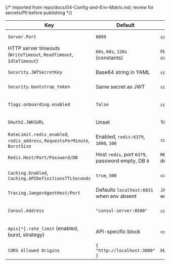 {/* imported from repo/docs/04-Config-and-Env-Matrix.md; review for secrets/PII before publishing */}

| Key | Default | Source | Read At (file:line) | Behavior if Missing | Security Notes |
| --- | --- | --- | --- | --- | --- |
| `Server.Port` | `8089` | `config.yaml`^config.yaml:12^ | Listener binds via `net.Listen("tcp", :Port)`^main.go:2114^ | `main.go` fatals if bind fails, preventing start.^main.go:2116^ | Collisions expose gateway; keep port behind LB/security groups. |
| HTTP server timeouts (`WriteTimeout`, `ReadTimeout`, `IdleTimeout`) | `60s`, `60s`, `120s` (constants) | Hard-coded in `http.Server` construction^main.go:2128^main.go:2132^ | Values baked into runtime; no config fallback so defaults always apply. | Adjustments require code change; tune to upstream SLAs and keep-alive needs. | Expose via config to enforce environment-specific backpressure policies. |
| `Security.JWTSecretKey` | Base64 string in YAML | `config.yaml`^config.yaml:39^ | Validated in config loader; fatal if empty.^config/config.go:629^ | `Validate()` returns error, panic during startup.^config/config.go:642^ | Check in env instead of repo; rotate regularly. |
| `Security.bootstrap_token` | Same secret as JWT | `config.yaml`^config.yaml:44^ | Required header in `/bootstrap` controller.^controller/bootstrap_controller.go:107^ | Missing/incorrect token returns `403` to caller.^controller/bootstrap_controller.go:110^ | Treat as one-time secret; move to secret store to avoid git exposure. |
| `flags.onboarding.enabled` | `false` | `config.yaml`^config.yaml:48^ | Checked before onboarding services/controllers are initialised.^config/config.go:120^main.go:141^ | When `false` routes are not registered and the wizard is unavailable.^main.go:2003^controller/onboarding_controller.go:45^ | Keep disabled until onboarding is ready per environment; flag is OFF by default. |
| `OAuth2.JWKSURL` | Unset | YAML/env (`OAuth2` block) | Middleware config logs warning when empty.^main.go:1848^main.go:1863^ | Missing JWKS causes validation failure path; requests allowed only if other authenticators pass.^main.go:1864^ | Populate from IdP; avoid relying on warning-level detection. |
| `RateLimit.redis_enabled`, `redis_address`, `RequestsPerMinute`, `BurstSize` | Enabled, `redis:6379`, `1000`, `100` | `config.yaml`^config.yaml:24^config.yaml:27^ | New rate-limit middleware uses config map & Redis client.^main.go:1913^middleware/ratelimit.go:186^ | If Redis unavailable, falls back to in-memory limiter and logs warning.^middleware/ratelimit.go:193^middleware/ratelimit.go:204^ | Redis credentials optionally pulled from env; ensure TLS/ACL where deployed.^config/config.go:747^ |
| `Redis.Host/Port/Password/DB` | Host `redis`, port `6379`, password empty, DB `0` | `REDIS_*` env with defaults^config/config.go:747^config/config.go:759^ | `FillFromEnv` populates before client initialization.^main.go:1238^main.go:1243^ | Missing host defaults to `redis`; connection failure fatals during startup.^main.go:1255^main.go:1259^ | Provide secrets via env; enable auth in production. |
| `Caching.Enabled`, `Caching.APIDefinitionsTTLSeconds` | `true`, `300` | `config.yaml`^config.yaml:192^ | Governs admin-service cache TTL and in-process caching.^main.go:1400^main.go:1408^ | Disabled caching logs info; TTL fallback to 5 minutes.^main.go:1406^main.go:1411^ | In-memory cache has no eviction; monitor memory/correct TTLs.^main.go:3158^main.go:3216^ |
| `Tracing.JaegerAgentHost/Port` | Defaults `localhost:6831` when env absent | `JAEGER_AGENT_HOST`, `JAEGER_AGENT_PORT` env^main.go:212^main.go:220^ | `initTracing` sets warning defaults and continues without tracing on error.^main.go:212^main.go:224^ | If exporter creation fails, tracing disabled but gateway still boots.^main.go:207^main.go:227^ | Set agent host/port per environment; secure Jaeger collector network. |
| `Consul.Address` | `"consul-server:8500"` | `config.yaml`^config.yaml:66^ | Overrides apply from config or `CONSUL_HTTP_ADDR`; logs selected address.^main.go:1285^main.go:1295^ | Failure to contact agent fatals startup to avoid stale routing.^main.go:1310^main.go:1316^ | Ensure Consul credentials/ACL integrated; sanitize logs where necessary. |
| `Apis[*].rate_limit` (enabled, burst, strategy) | API-specific block | `config.yaml`^config.yaml:219^ | Merged into rate-limit map per API for middleware.^main.go:1913^middleware/ratelimit.go:274^ | Invalid period strings log warnings; limiter falls back to global.^middleware/ratelimit.go:211^middleware/ratelimit.go:215^ | Coordinate with tenant traffic budgets; per-org keys require auth context.^middleware/ratelimit.go:297^ |
| `CORS Allowed Origins` | `{ "http://localhost:3000" }` | Hard-coded map in middleware | `corsMiddleware` checks allowed map; not config-driven.^main.go:2680^main.go:2689^ | Requests from other origins lose CORS headers; preflight fails.^main.go:2695^main.go:2699^ | Externalize and validate to avoid overly permissive wildcards. |
